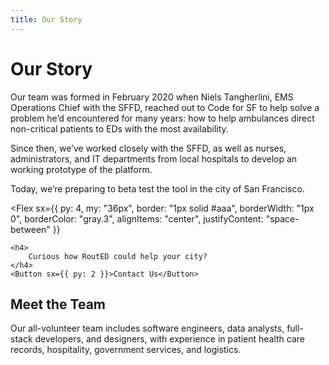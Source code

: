 ```yaml
---
title: Our Story
---
```




# Our Story

Our team was formed in February 2020 when Niels Tangherlini, EMS Operations Chief with the SFFD, reached out to Code for SF to help solve a problem he’d encountered for many years: how to help ambulances direct non-critical patients to EDs with the most availability.

Since then, we’ve worked closely with the SFFD, as well as nurses, administrators, and IT departments from local hospitals to develop an working prototype of the platform.

Today, we’re preparing to beta test the tool in the city of San Francisco.

<Flex
	sx={{
		py: 4,
		my: "36px",
		border: "1px solid #aaa",
		borderWidth: "1px 0",
		borderColor: "gray.3",
		alignItems: "center",
		justifyContent: "space-between"
	}}
>
	<h4>
		Curious how RoutED could help your city?
	</h4>
	<Button sx={{ py: 2 }}>Contact Us</Button>
</Flex>


## Meet the Team

Our all-volunteer team includes software engineers, data analysts, full-stack developers, and designers, with experience in patient health care records, hospitality, government services, and logistics.

<Team />
